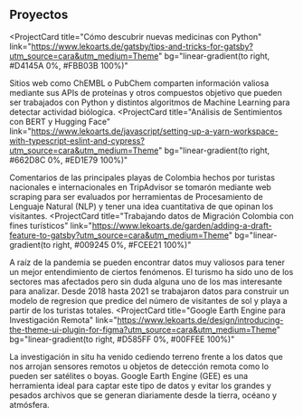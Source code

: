 ## Proyectos

<ProjectCard
  title="Cómo descubrir nuevas medicinas con Python"
  link="https://www.lekoarts.de/gatsby/tips-and-tricks-for-gatsby?utm_source=cara&utm_medium=Theme"
  bg="linear-gradient(to right, #D4145A 0%, #FBB03B 100%)"
>
  Sitios web como ChEMBL o PubChem comparten información valiosa mediante sus APIs
  de proteínas y otros compuestos objetivo que pueden ser trabajados con Python y distintos 
  algoritmos de Machine Learning para detectar actividad biólogica.
</ProjectCard>
<ProjectCard
  title="Análisis de Sentimientos con BERT y Hugging Face"
  link="https://www.lekoarts.de/javascript/setting-up-a-yarn-workspace-with-typescript-eslint-and-cypress?utm_source=cara&utm_medium=Theme"
  bg="linear-gradient(to right, #662D8C 0%, #ED1E79 100%)"
>
  Comentarios de las principales playas de Colombia hechos por turistas nacionales 
  e internacionales en TripAdvisor se tomarón mediante web scraping para ser evaluados por herramientas 
  de Procesamiento de Lenguaje Natural (NLP) y tener una idea cuantitativa de que opinan los visitantes.
</ProjectCard>
<ProjectCard
  title="Trabajando datos de Migración Colombia con fines turísticos"
  link="https://www.lekoarts.de/garden/adding-a-draft-feature-to-gatsby?utm_source=cara&utm_medium=Theme"
  bg="linear-gradient(to right, #009245 0%, #FCEE21 100%)"
>
  A raíz de la pandemia se pueden encontrar datos muy valiosos para tener un mejor entendimiento
  de ciertos fenómenos. El turismo ha sido uno de los sectores mas afectados pero sin duda alguna uno de los mas
  interesante para analizar. Desde 2018 hasta 2021 se trabajaron datos para construir un
  modelo de regresion que predice del número de visitantes de sol y playa a partir de los turistas totales.
</ProjectCard>
<ProjectCard
  title="Google Earth Engine para Investigación Remota"
  link="https://www.lekoarts.de/design/introducing-the-theme-ui-plugin-for-figma?utm_source=cara&utm_medium=Theme"
  bg="linear-gradient(to right, #D585FF 0%, #00FFEE 100%)"
>
  La investigación in situ ha venido cediendo terreno frente a los datos que nos
  arrojan sensores remotos u objetos de detección remota como lo pueden ser 
  satélites o boyas. Google Earth Engine (GEE) es una herramienta ideal para captar
  este tipo de datos y evitar los grandes y pesados archivos que se generan
  diariamente desde la tierra, océano y atmósfera. 
</ProjectCard>

